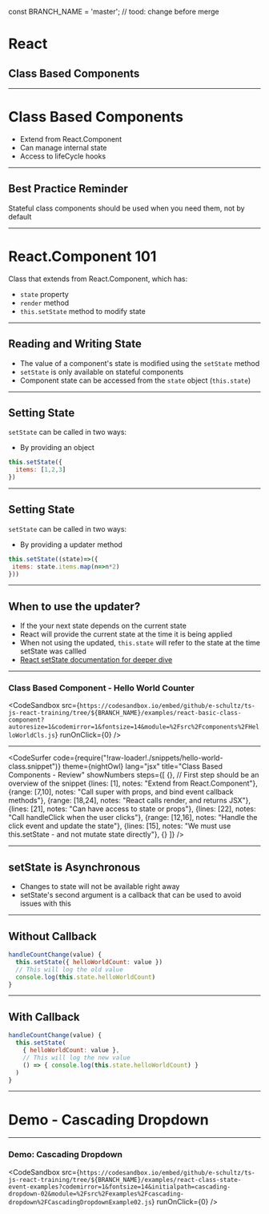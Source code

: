 const BRANCH_NAME = 'master'; // tood: change before merge


# React
## Class Based Components

---

# Class Based Components

* Extend from React.Component
* Can manage internal state
* Access to lifeCycle hooks

---

## Best Practice Reminder

Stateful class components should be used when you need them, not by default

---

# React.Component 101 

Class that extends from React.Component, which has:

*  `state` property
*  `render` method 
*  `this.setState` method to modify state

---

## Reading and Writing State

* The value of a component's state is modified using the `setState` method
* `setState` is only available on stateful components
* Component state can be accessed from the `state` object (`this.state`)

---

## Setting State 

`setState` can be called in two ways:

* By providing an object 

```jsx
this.setState({
  items: [1,2,3]
})
```

---

## Setting State 

`setState` can be called in two ways:

* By providing a updater method 

```jsx
this.setState((state)=>({
 items: state.items.map(n=>n*2)
}))
```

---

## When to use the updater?

* If the your next state depends on the current state
* React will provide the current state at the time it is being applied
* When not using the updated, `this.state` will refer to the state at the time setState was callled
* [React setState documentation for deeper dive](https://reactjs.org/docs/react-component.html#setstate)

---


### Class Based Component - Hello World Counter

<CodeSandbox src={`https://codesandbox.io/embed/github/e-schultz/ts-js-react-training/tree/${BRANCH_NAME}/examples/react-basic-class-component?autoresize=1&codemirror=1&fontsize=14&module=%2Fsrc%2Fcomponents%2FHelloWorldCls.js`} runOnClick={0} />


---

<CodeSurfer
  code={require("!raw-loader!./snippets/hello-world-class.snippet")}
  theme={nightOwl}
  lang="jsx"
  title="Class Based Components - Review"
  showNumbers
  steps={[
    {}, // First step should be an overview of the snippet
    {lines: [1], notes: "Extend from React.Component"},
    {range: [7,10], notes: "Call super with props, and bind event callback methods"},
    {range: [18,24], notes: "React calls render, and returns JSX"},
    {lines: [21], notes: "Can have access to state or props"},
    {lines: [22], notes: "Call handleClick when the user clicks"},
    {range: [12,16], notes: "Handle the click event and update the state"},
    {lines: [15], notes: "We must use this.setState - and not mutate state directly"},
    {}
  ]}
/>

---

## setState is Asynchronous

* Changes to state will not be available right away
* setState's second argument is a callback that can be used to avoid issues with this

---

## Without Callback

```jsx
handleCountChange(value) {
  this.setState({ helloWorldCount: value })
  // This will log the old value
  console.log(this.state.helloWorldCount)
}
```

---

## With Callback

```jsx
handleCountChange(value) {
  this.setState(
    { helloWorldCount: value },
    // This will log the new value
    () => { console.log(this.state.helloWorldCount) }
  )
}
```

---


# Demo - Cascading Dropdown

---

### Demo: Cascading Dropdown

<CodeSandbox src={`https://codesandbox.io/embed/github/e-schultz/ts-js-react-training/tree/${BRANCH_NAME}/examples/react-class-state-event-examples?codemirror=1&fontsize=14&initialpath=cascading-dropdown-02&module=%2Fsrc%2Fexamples%2Fcascading-dropdown%2FCascadingDropdownExample02.js`} runOnClick={0} />

